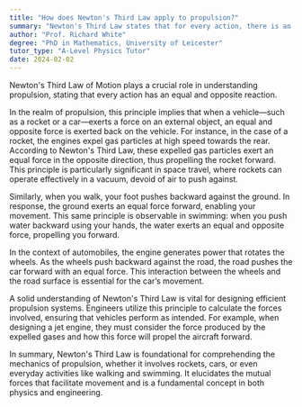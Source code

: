 ```yaml
---
title: "How does Newton's Third Law apply to propulsion?"
summary: "Newton's Third Law states that for every action, there is an equal and opposite reaction, which is fundamental to understanding propulsion mechanisms."
author: "Prof. Richard White"
degree: "PhD in Mathematics, University of Leicester"
tutor_type: "A-Level Physics Tutor"
date: 2024-02-02
---
```


Newton's Third Law of Motion plays a crucial role in understanding propulsion, stating that every action has an equal and opposite reaction.

In the realm of propulsion, this principle implies that when a vehicle—such as a rocket or a car—exerts a force on an external object, an equal and opposite force is exerted back on the vehicle. For instance, in the case of a rocket, the engines expel gas particles at high speed towards the rear. According to Newton's Third Law, these expelled gas particles exert an equal force in the opposite direction, thus propelling the rocket forward. This principle is particularly significant in space travel, where rockets can operate effectively in a vacuum, devoid of air to push against.

Similarly, when you walk, your foot pushes backward against the ground. In response, the ground exerts an equal force forward, enabling your movement. This same principle is observable in swimming: when you push water backward using your hands, the water exerts an equal and opposite force, propelling you forward.

In the context of automobiles, the engine generates power that rotates the wheels. As the wheels push backward against the road, the road pushes the car forward with an equal force. This interaction between the wheels and the road surface is essential for the car’s movement.

A solid understanding of Newton's Third Law is vital for designing efficient propulsion systems. Engineers utilize this principle to calculate the forces involved, ensuring that vehicles perform as intended. For example, when designing a jet engine, they must consider the force produced by the expelled gases and how this force will propel the aircraft forward.

In summary, Newton's Third Law is foundational for comprehending the mechanics of propulsion, whether it involves rockets, cars, or even everyday activities like walking and swimming. It elucidates the mutual forces that facilitate movement and is a fundamental concept in both physics and engineering.
    